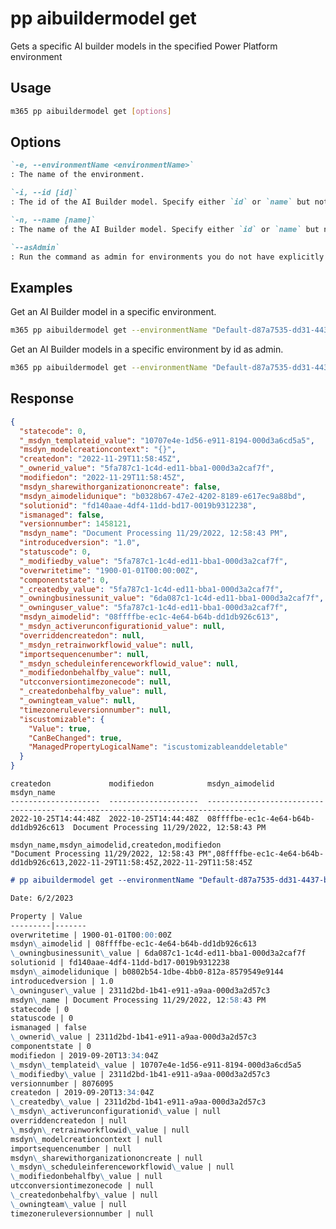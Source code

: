 
# pp aibuildermodel get

Gets a specific AI builder models in the specified Power Platform environment

## Usage

```sh
m365 pp aibuildermodel get [options]
```

## Options

```md definition-list
`-e, --environmentName <environmentName>`
: The name of the environment.

`-i, --id [id]`
: The id of the AI Builder model. Specify either `id` or `name` but not both.

`-n, --name [name]`
: The name of the AI Builder model. Specify either `id` or `name` but not both.

`--asAdmin`
: Run the command as admin for environments you do not have explicitly assigned permissions to.
```

<Global />

## Examples

Get an AI Builder model in a specific environment.

```sh
m365 pp aibuildermodel get --environmentName "Default-d87a7535-dd31-4437-bfe1-95340acd55c5" --name "Document Processing 11/29/2022, 12:58:43 PM"
```

Get an AI Builder models in a specific environment by id as admin.

```sh
m365 pp aibuildermodel get --environmentName "Default-d87a7535-dd31-4437-bfe1-95340acd55c5" --id "08ffffbe-ec1c-4e64-b64b-dd1db926c613" --asAdmin
```

## Response

<Tabs>
  <TabItem value="JSON">

  ```json
  {
    "statecode": 0,
    "_msdyn_templateid_value": "10707e4e-1d56-e911-8194-000d3a6cd5a5",
    "msdyn_modelcreationcontext": "{}",
    "createdon": "2022-11-29T11:58:45Z",
    "_ownerid_value": "5fa787c1-1c4d-ed11-bba1-000d3a2caf7f",
    "modifiedon": "2022-11-29T11:58:45Z",
    "msdyn_sharewithorganizationoncreate": false,
    "msdyn_aimodelidunique": "b0328b67-47e2-4202-8189-e617ec9a88bd",
    "solutionid": "fd140aae-4df4-11dd-bd17-0019b9312238",
    "ismanaged": false,
    "versionnumber": 1458121,
    "msdyn_name": "Document Processing 11/29/2022, 12:58:43 PM",
    "introducedversion": "1.0",
    "statuscode": 0,
    "_modifiedby_value": "5fa787c1-1c4d-ed11-bba1-000d3a2caf7f",
    "overwritetime": "1900-01-01T00:00:00Z",
    "componentstate": 0,
    "_createdby_value": "5fa787c1-1c4d-ed11-bba1-000d3a2caf7f",
    "_owningbusinessunit_value": "6da087c1-1c4d-ed11-bba1-000d3a2caf7f",
    "_owninguser_value": "5fa787c1-1c4d-ed11-bba1-000d3a2caf7f",
    "msdyn_aimodelid": "08ffffbe-ec1c-4e64-b64b-dd1db926c613",
    "_msdyn_activerunconfigurationid_value": null,
    "overriddencreatedon": null,
    "_msdyn_retrainworkflowid_value": null,
    "importsequencenumber": null,
    "_msdyn_scheduleinferenceworkflowid_value": null,
    "_modifiedonbehalfby_value": null,
    "utcconversiontimezonecode": null,
    "_createdonbehalfby_value": null,
    "_owningteam_value": null,
    "timezoneruleversionnumber": null,
    "iscustomizable": {
      "Value": true,
      "CanBeChanged": true,
      "ManagedPropertyLogicalName": "iscustomizableanddeletable"
    }
  }
  ```

  </TabItem>
  <TabItem value="Text">

  ```text
  createdon             modifiedon            msdyn_aimodelid                       msdyn_name
  --------------------  --------------------  ------------------------------------  -------------------------------------------
  2022-10-25T14:44:48Z  2022-10-25T14:44:48Z  08ffffbe-ec1c-4e64-b64b-dd1db926c613  Document Processing 11/29/2022, 12:58:43 PM
  ```

  </TabItem>
  <TabItem value="CSV">

  ```csv
  msdyn_name,msdyn_aimodelid,createdon,modifiedon
  "Document Processing 11/29/2022, 12:58:43 PM",08ffffbe-ec1c-4e64-b64b-dd1db926c613,2022-11-29T11:58:45Z,2022-11-29T11:58:45Z
  ```

  </TabItem>
  <TabItem value="Markdown">

  ```md
  # pp aibuildermodel get --environmentName "Default-d87a7535-dd31-4437-bfe1-95340acd55c5" --id "08ffffbe-ec1c-4e64-b64b-dd1db926c613"

  Date: 6/2/2023

  Property | Value
  ---------|-------
  overwritetime | 1900-01-01T00:00:00Z
  msdyn\_aimodelid | 08ffffbe-ec1c-4e64-b64b-dd1db926c613
  \_owningbusinessunit\_value | 6da087c1-1c4d-ed11-bba1-000d3a2caf7f
  solutionid | fd140aae-4df4-11dd-bd17-0019b9312238
  msdyn\_aimodelidunique | b0802b54-1dbe-4bb0-812a-8579549e9144
  introducedversion | 1.0
  \_owninguser\_value | 2311d2bd-1b41-e911-a9aa-000d3a2d57c3
  msdyn\_name | Document Processing 11/29/2022, 12:58:43 PM
  statecode | 0
  statuscode | 0
  ismanaged | false
  \_ownerid\_value | 2311d2bd-1b41-e911-a9aa-000d3a2d57c3
  componentstate | 0
  modifiedon | 2019-09-20T13:34:04Z
  \_msdyn\_templateid\_value | 10707e4e-1d56-e911-8194-000d3a6cd5a5
  \_modifiedby\_value | 2311d2bd-1b41-e911-a9aa-000d3a2d57c3
  versionnumber | 8076095
  createdon | 2019-09-20T13:34:04Z
  \_createdby\_value | 2311d2bd-1b41-e911-a9aa-000d3a2d57c3
  \_msdyn\_activerunconfigurationid\_value | null
  overriddencreatedon | null
  \_msdyn\_retrainworkflowid\_value | null
  msdyn\_modelcreationcontext | null
  importsequencenumber | null
  msdyn\_sharewithorganizationoncreate | null
  \_msdyn\_scheduleinferenceworkflowid\_value | null
  \_modifiedonbehalfby\_value | null
  utcconversiontimezonecode | null
  \_createdonbehalfby\_value | null
  \_owningteam\_value | null
  timezoneruleversionnumber | null
  ```

  </TabItem>
</Tabs>
